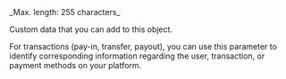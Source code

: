 <ParamField body="Tag" type="string">
  _Max. length: 255 characters_
  
  Custom data that you can add to this object.

  For transactions (pay-in, transfer, payout), you can use this parameter to identify corresponding information regarding the user, transaction, or payment methods on your platform.
</ParamField>